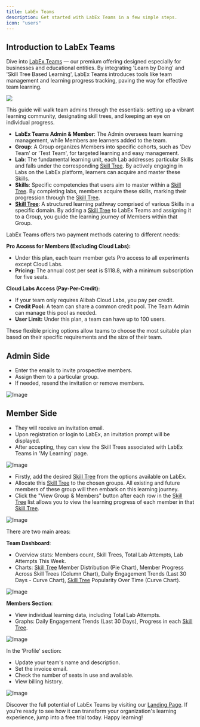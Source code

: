 ```yaml
---
title: LabEx Teams
description: Get started with LabEx Teams in a few simple steps.
icon: "users"
---
```


## Introduction to LabEx Teams

Dive into [LabEx Teams](https://labex.io/business) — our premium offering designed especially for businesses and educational entities. By integrating 'Learn by Doing' and 'Skill Tree Based Learning', LabEx Teams introduces tools like team management and learning progress tracking, paving the way for effective team learning.

<a href="https://forms.gle/RzZrj4LvRY5ek3us5" target="_blank">
  <img noZoom src="/images/labex-teams.png" />
</a>

This guide will walk team admins through the essentials: setting up a vibrant learning community, designating skill trees, and keeping an eye on individual progress.

<AccordionGroup>

<Accordion title="Key Concepts" icon="alien-8bit">

- **LabEx Teams Admin & Member**: The Admin oversees team learning management, while Members are learners added to the team.
- **Group**: A Group organizes Members into specific cohorts, such as 'Dev Team' or 'Test Team', for targeted learning and easy management.
- **Lab**: The fundamental learning unit, each Lab addresses particular Skills and falls under the corresponding [Skill Tree](/using-labex/quick-start#skill-trees). By actively engaging in Labs on the LabEx platform, learners can acquire and master these Skills.
- **Skills**: Specific competencies that users aim to master within a [Skill Tree](/using-labex/quick-start#skill-trees). By completing labs, members acquire these skills, marking their progression through the [Skill Tree](/using-labex/quick-start#skill-trees).
- **[Skill Tree](/using-labex/quick-start#skill-trees)**: A structured learning pathway comprised of various Skills in a specific domain. By adding a [Skill Tree](/using-labex/quick-start#skill-trees) to LabEx Teams and assigning it to a Group, you guide the learning journey of Members within that Group.

</Accordion>

<Accordion title="Payment Methods and Pricing" icon="credit-card">

LabEx Teams offers two payment methods catering to different needs:

**Pro Access for Members (Excluding Cloud Labs):**

- Under this plan, each team member gets Pro access to all experiments except Cloud Labs.
- **Pricing:** The annual cost per seat is $118.8, with a minimum subscription for five seats.

**Cloud Labs Access (Pay-Per-Credit):**

- If your team only requires Alibab Cloud Labs, you pay per credit.
- **Credit Pool:** A team can share a common credit pool. The Team Admin can manage this pool as needed.
- **User Limit:** Under this plan, a team can have up to 100 users.

These flexible pricing options allow teams to choose the most suitable plan based on their specific requirements and the size of their team.

</Accordion>

<Accordion title="Inviting Members" icon="user-plus">

## Admin Side

- Enter the emails to invite prospective members.
- Assign them to a particular group.
- If needed, resend the invitation or remove members.

![Image](/images/YWWT1B4itRgR.png)

## Member Side

- They will receive an invitation email.
- Upon registration or login to LabEx, an invitation prompt will be displayed.
- After accepting, they can view the Skill Trees associated with LabEx Teams in 'My Learning' page.

![Image](/images/82fI65jxlbTE.png)

</Accordion>

<Accordion title="Configuring Skill Trees for Groups" icon="tree">

- Firstly, add the desired [Skill Tree](/using-labex/quick-start#skill-trees) from the options available on LabEx.
- Allocate this [Skill Tree](/using-labex/quick-start#skill-trees) to the chosen groups. All existing and future members of these group will then embark on this learning journey.
- Click the "View Group & Members" button after each row in the [Skill Tree](/using-labex/quick-start#skill-trees) list allows you to view the learning progress of each member in that [Skill Tree](/using-labex/quick-start#skill-trees).

![Image](/images/ZSRxz1zwffIB.png)

</Accordion>

<Accordion title="Tracking Learning Data" icon="list-check">

There are two main areas:

**Team Dashboard**:

- Overview stats: Members count, Skill Trees, Total Lab Attempts, Lab Attempts This Week.
- Charts: [Skill Tree](/using-labex/quick-start#skill-trees) Member Distribution (Pie Chart), Member Progress Across Skill Trees (Column Chart), Daily Engagement Trends (Last 30 Days - Curve Chart), [Skill Tree](/using-labex/quick-start#skill-trees) Popularity Over Time (Curve Chart).

![Image](/images/A79g9kbKm8zb.png)

**Members Section**:

- View individual learning data, including Total Lab Attempts.
- Graphs: Daily Engagement Trends (Last 30 Days), Progress in each [Skill Tree](/using-labex/quick-start#skill-trees).

![Image](/images/V9S4QcLX9oVG.png)

</Accordion>

<Accordion title="Setting Up Team Information" icon="gear">

In the 'Profile' section:

- Update your team's name and description.
- Set the invoice email.
- Check the number of seats in use and available.
- View billing history.

![Image](/images/VCDXtXbX9vG8.png)

</Accordion>

</AccordionGroup>

Discover the full potential of LabEx Teams by visiting our [Landing Page](https://labex.io/business). If you're ready to see how it can transform your organization's learning experience, jump into a free trial today. Happy learning!

